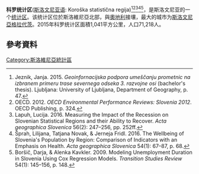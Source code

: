 {{expand|time=2016-08-02T14:12:55+00:00}}
{{Infobox settlement
<!-- See Template:Infobox settlement for additional fields and descriptions -->
| name                    = 科罗统计区
| native_name             = Koroška statistična regija
| native_name_lang        =
| settlement_type         = [[斯洛文尼亚统计区列表|统计区]]
| image_skyline           = Mislinja v slovenj gradcu.JPG
| imagesize               = 
| image_alt               = 
| image_caption           = 
| image_flag              = 
| flag_size               = 
| flag_alt                = 
| image_seal              = 
| seal_size               = 
| seal_alt                = 
| image_shield            = 
| shield_size             = 
| shield_alt              = 
| image_blank_emblem      = 
| blank_emblem_type       = 
| blank_emblem_size       = 
| blank_emblem_alt        = 
| nickname                = 
| motto                   = 
| image_map               = Carinthia Statistical Region in Slovenia.svg
| mapsize                 = 
| map_alt                 = 
| map_caption             = 
| image_map1              = 
| mapsize1                = 
| map_alt1                = 
| map_caption1            = 
| image_dot_map           = 
| dot_mapsize             = 
| dot_map_base_alt        = 
| dot_map_alt             = 
| dot_map_caption         = 
| dot_x = |dot_y = 
| pushpin_map             = 
| pushpin_label_position  = 
| pushpin_map_alt         = 
| pushpin_mapsize         = 
| pushpin_map_caption     = 
| latd  = |latm  = |lats  = |latNS  = 
| longd = |longm = |longs = |longEW = 
| coor_pinpoint           = 
| coordinates_type        = 
| coordinates_display     = 
| coordinates_footnotes   = 
| subdivision_type        = [[斯洛維尼亞行政區劃|區]]
| subdivision_name        = 12
| subdivision_type1       = 
| subdivision_name1       = 
| subdivision_type2       = 
| subdivision_name2       = 
| established_title       = 
| established_date        = 
| founder                 = 
| named_for               = 
| seat_type               = 最大城市
| seat                    = [[斯洛文尼亞格拉代茨|斯洛文尼亞格拉代茨]]<ref name="SORS-LS-SR2012">{{cite web |url=http://www.stat.si/eng/KrajevnaImena/pregledi_naselja_regije_najvecja_prebivalci.asp |title=Largest settlements (by population) in statistical regions |publisher=Statistical Office of the Republic of Slovenia |accessdate=17 June 2012 |archive-date=2014-11-14 |archive-url=https://web.archive.org/web/20141114082656/http://www.stat.si/eng/KrajevnaImena/pregledi_naselja_regije_najvecja_prebivalci.asp |dead-url=no }}</ref>
| government_footnotes    = 
| government_type         = 
| leader_party            = 
| leader_title            = 
| leader_name             = 
| leader_title1           = 
| leader_name1            = 
| total_type              = 
| unit_pref               = 
| area_magnitude          = 
| area_footnotes          = <ref name="SORS-LS-SR2012" />
| area_total_km2          = 1041
| area_total_sq_mi        = 
| area_total_dunam        = 
| area_land_km2           = 
| area_land_sq_mi         = 
| area_water_km2          = 
| area_water_sq_mi        = 
| area_water_percent      = 
| elevation_footnotes     = 
| elevation_m             = 
| elevation_ft            = 
| population_footnotes    = 
| population_total        = 71218
| population_as_of        = 2015
| population_density_km2  = auto
| population_density_sq_mi= 
| population_est          = 
| pop_est_as_of           = 
| population_demonym      =
| population_note         = 
| timezone1               = 
| utc_offset1             = 
| timezone1_DST           = 
| utc_offset1_DST         = 
| postal_code_type        = 
| postal_code             = 
| area_code_type          = 
| area_code               = 
| website                 = 
| footnotes               = 
}}


'''科罗统计区'''([[斯洛文尼亚语|斯洛文尼亚语]]: Koroška statistična regija)<ref>Jeznik, Janja. 2015. ''Geoinfornacijska podpora umeščanju prometnic na izbranem primeru trase severnega odseka 3. razvojne osi'' (bachelor's thesis). Ljubljana: University of Ljubljana, Department of Geography, p. 47.</ref><ref>OECD. 2012. ''OECD Environmental Performance Reviews: Slovenia 2012''. OECD Publishing, p. 324.</ref><ref>Lapuh, Lucija. 2016. Measuring the Impact of the Recession on Slovenian Statistical Regions and their Ability to Recover. ''Acta geographica Slovenica'' 56(2): 247–256, pp. 252ff.</ref><ref>Šprah, Lilijana, Tatjana Novak, & Jerneja Fridl. 2016. The Wellbeing of Slovenia's Population by Region: Comparison of Indicators with an Emphasis on Health. ''Acta geographica Slovenica'' 54(1): 67–87, p. 68.</ref><ref>Boršič, Darja, & Alenka Kavkler. 2009. Modeling Unemployment Duration in Slovenia Using Cox Regression Models. ''Transition Studies Review'' 54(1): 145–156, p. 148.</ref>，是斯洛文尼亚的一个[[斯洛文尼亚统计区列表|统计区]]。该统计区位於斯洛維尼亞北部，與[[奧地利|奧地利]]接壤，最大的城市为[[斯洛文尼亞格拉代茨|斯洛文尼亞格拉代茨]]。2015年科罗统计区面積1,041平方公里，人口71,218人。

==參考資料==
{{reflist}}

{{Regions of Slovenia}}

[[Category:斯洛維尼亞統計區|Category:斯洛維尼亞統計區]]